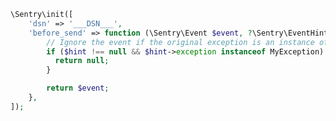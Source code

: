 ```php
\Sentry\init([
    'dsn' => '___DSN___',
    'before_send' => function (\Sentry\Event $event, ?\Sentry\EventHint $hint): ?\Sentry\Event {
        // Ignore the event if the original exception is an instance of MyException
        if ($hint !== null && $hint->exception instanceof MyException) {
          return null;
        }

        return $event;
    },
]);
```
